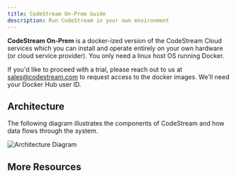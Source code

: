 ```yaml
---
title: CodeStream On-Prem Guide
description: Run CodeStream in your own environment
---
```



**CodeStream On-Prem** is a docker-ized version of the CodeStream Cloud services
which you can install and operate entirely on your own hardware (or cloud
service provider). You only need a linux host OS running Docker.

If you'd like to proceed with a trial, please reach out to us at
sales@codestream.com to request access to the docker images. We'll need your
Docker Hub user ID.

## Architecture

The following diagram illustrates the components of CodeStream and how data
flows through the system.

![Architecture Diagram](assets/images/codestream-onprem-arch.png)


## More Resources

<DocsetMenu />
